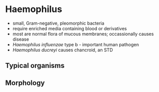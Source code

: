 

<Head>
    <meta name="description" content="Classification, structure, physiology, pathogenesis, medical importance and control of Haemophilus" />
    <title>{title}</title>
</Head>

<Breadcrumb />

<Image src={profileImage} className="rounded-lg" alt="" />

<div>

# Haemophilus

- small, Gram-negative, pleomorphic bacteria
- require enriched media containing blood or derivatives
- most are normal flora of mucous membranes; occassionally causes disease
- *Haemophilus influenzae* type b - important human pathogen
- *Haemophilus ducreyi* causes chancroid, an STD

## Typical organisms


## Morphology


</div>
